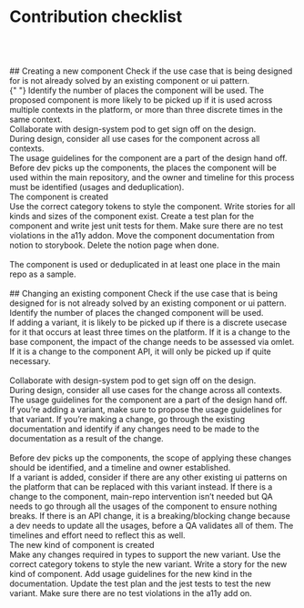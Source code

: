 
<Meta title="ADS/Docs/Contribution Checklist" />

# Contribution checklist

<br />
<br />
<br />
## Creating a new component

<Checkbox>
  Check if the use case that is being designed for is not already solved by an
  existing component or ui pattern.
</Checkbox>
<br />
<Checkbox>
  {" "}
  Identify the number of places the component will be used. The proposed component
  is more likely to be picked up if it is used across multiple contexts in the platform,
  or more than three discrete times in the same context.
</Checkbox>
<br />
<Checkbox>
  Collaborate with design-system pod to get sign off on the design.
</Checkbox>
<br />
<Checkbox>
  During design, consider all use cases for the component across all contexts.
</Checkbox>
<br />
<Checkbox>
  The usage guidelines for the component are a part of the design hand off.
</Checkbox>
<br />
<Checkbox>
  Before dev picks up the components, the places the component will be used
  within the main repository, and the owner and timeline for this process must
  be identified (usages and deduplication).
</Checkbox>
<br />
<Checkbox>The component is created</Checkbox>
<div
  style={{
    paddingLeft: "12px",
    display: "flex",
    flexDirection: "column",
    gap: "12px",
    marginTop: "12px",
  }}
>
  <Checkbox>Use the correct category tokens to style the component.</Checkbox>
  <Checkbox>
    Write stories for all kinds and sizes of the component exist.
  </Checkbox>
  <Checkbox>
    Create a test plan for the component and write jest unit tests for them.
  </Checkbox>
  <Checkbox>Make sure there are no test violations in the a11y addon.</Checkbox>
  <Checkbox>
    Move the component documentation from notion to storybook. Delete the notion
    page when done.
  </Checkbox>
</div>
<br />
<Checkbox>
  The component is used or deduplicated in at least one place in the main repo
  as a sample.
</Checkbox>
<br />
<br />
## Changing an existing component

<Checkbox>
  Check if the use case that is being designed for is not already solved by an
  existing component or ui pattern.
</Checkbox>
<br />
<Checkbox>
  Identify the number of places the changed component will be used.
</Checkbox>
<div
  style={{
    paddingLeft: "12px",
    display: "flex",
    flexDirection: "column",
    gap: "12px",
    marginTop: "12px",
  }}
>
  <Checkbox>
    If adding a variant, it is likely to be picked up if there is a discrete
    usecase for it that occurs at least three times on the platform.
  </Checkbox>
  <Checkbox>
    If it is a change to the base component, the impact of the change needs to
    be assessed via omlet.
  </Checkbox>
  <Checkbox>
    If it is a change to the component API, it will only be picked up if quite
    necessary.
  </Checkbox>
</div>
<br />
<Checkbox>
  Collaborate with design-system pod to get sign off on the design.
</Checkbox>
<br />
<Checkbox>
  During design, consider all use cases for the change across all contexts.
</Checkbox>
<br />
<Checkbox>
  The usage guidelines for the component are a part of the design hand off.
</Checkbox>
<div
  style={{
    paddingLeft: "12px",
    display: "flex",
    flexDirection: "column",
    gap: "12px",
    marginTop: "12px",
  }}
>
  <Checkbox>
    If you’re adding a variant, make sure to propose the usage guidelines for
    that variant.
  </Checkbox>
  <Checkbox>
    If you’re making a change, go through the existing documentation and
    identify if any changes need to be made to the documentation as a result of
    the change.
  </Checkbox>
</div>
<br />
<Checkbox>
  Before dev picks up the components, the scope of applying these changes should
  be identified, and a timeline and owner established.
</Checkbox>
<div
  style={{
    paddingLeft: "12px",
    display: "flex",
    flexDirection: "column",
    gap: "12px",
    marginTop: "12px",
  }}
>
  <Checkbox>
    If a variant is added, consider if there are any other existing ui patterns
    on the platform that can be replaced with this variant instead.
  </Checkbox>
  <Checkbox>
    If there is a change to the component, main-repo intervention isn’t needed
    but QA needs to go through all the usages of the component to ensure nothing
    breaks.
  </Checkbox>
  <Checkbox>
    If there is an API change, it is a breaking/blocking change because a dev
    needs to update all the usages, before a QA validates all of them. The
    timelines and effort need to reflect this as well.
  </Checkbox>
</div>
<Checkbox>The new kind of component is created</Checkbox>
<div
  style={{
    paddingLeft: "12px",
    display: "flex",
    flexDirection: "column",
    gap: "12px",
    marginTop: "12px",
  }}
>
  <Checkbox>
    Make any changes required in types to support the new variant.
  </Checkbox>
  <Checkbox>Use the correct category tokens to style the new variant.</Checkbox>
  <Checkbox>Write a story for the new kind of component.</Checkbox>
  <Checkbox>
    Add usage guidelines for the new kind in the documentation.
  </Checkbox>
  <Checkbox>
    Update the test plan and the jest tests to test the new variant.
  </Checkbox>
  <Checkbox>
    Make sure there are no test violations in the a11y add on.
  </Checkbox>
</div>
